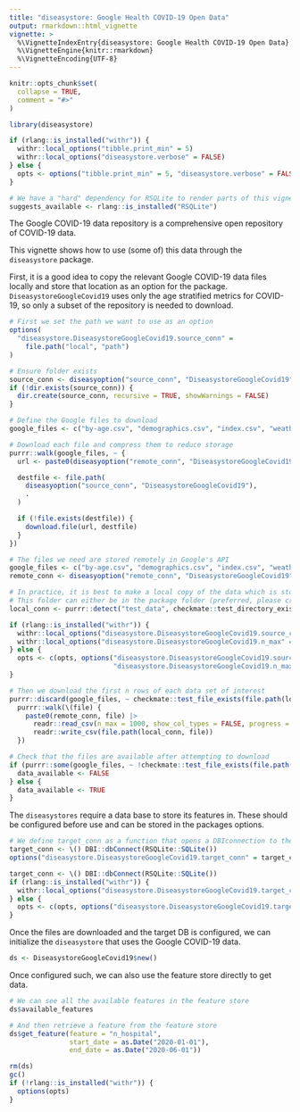 ```yaml
---
title: "diseasystore: Google Health COVID-19 Open Data"
output: rmarkdown::html_vignette
vignette: >
  %\VignetteIndexEntry{diseasystore: Google Health COVID-19 Open Data}
  %\VignetteEngine{knitr::rmarkdown}
  %\VignetteEncoding{UTF-8}
---
```


```r
knitr::opts_chunk$set(
  collapse = TRUE,
  comment = "#>"
)
```

```r
library(diseasystore)
```

```r
if (rlang::is_installed("withr")) {
  withr::local_options("tibble.print_min" = 5)
  withr::local_options("diseasystore.verbose" = FALSE)
} else {
  opts <- options("tibble.print_min" = 5, "diseasystore.verbose" = FALSE)
}

# We have a "hard" dependency for RSQLite to render parts of this vignette
suggests_available <- rlang::is_installed("RSQLite")
```

The Google COVID-19 data repository is a comprehensive open repository of COVID-19 data.

This vignette shows how to use (some of) this data through the `diseasystore` package.

First, it is a good idea to copy the relevant Google COVID-19 data files locally and store that location as an option for the package.
`DiseasystoreGoogleCovid19` uses only the age stratified metrics for COVID-19, so only a subset of the repository is needed to download.

```r
# First we set the path we want to use as an option
options(
  "diseasystore.DiseasystoreGoogleCovid19.source_conn" =
    file.path("local", "path")
)

# Ensure folder exists
source_conn <- diseasyoption("source_conn", "DiseasystoreGoogleCovid19")
if (!dir.exists(source_conn)) {
  dir.create(source_conn, recursive = TRUE, showWarnings = FALSE)
}

# Define the Google files to download
google_files <- c("by-age.csv", "demographics.csv", "index.csv", "weather.csv")

# Download each file and compress them to reduce storage
purrr::walk(google_files, ~ {
  url <- paste0(diseasyoption("remote_conn", "DiseasystoreGoogleCovid19"), .)

  destfile <- file.path(
    diseasyoption("source_conn", "DiseasystoreGoogleCovid19"),
    .
  )

  if (!file.exists(destfile)) {
    download.file(url, destfile)
  }
})
```

```r
# The files we need are stored remotely in Google's API
google_files <- c("by-age.csv", "demographics.csv", "index.csv", "weather.csv")
remote_conn <- diseasyoption("remote_conn", "DiseasystoreGoogleCovid19")

# In practice, it is best to make a local copy of the data which is stored in the "vignette_data" folder
# This folder can either be in the package folder (preferred, please create the folder) or in the tempdir()
local_conn <- purrr::detect("test_data", checkmate::test_directory_exists, .default = tempdir())

if (rlang::is_installed("withr")) {
  withr::local_options("diseasystore.DiseasystoreGoogleCovid19.source_conn" = local_conn)
  withr::local_options("diseasystore.DiseasystoreGoogleCovid19.n_max" = 1000)
} else {
  opts <- c(opts, options("diseasystore.DiseasystoreGoogleCovid19.source_conn" = local_conn,
                          "diseasystore.DiseasystoreGoogleCovid19.n_max" = 1000))
}

# Then we download the first n rows of each data set of interest
purrr::discard(google_files, ~ checkmate::test_file_exists(file.path(local_conn, .))) |>
  purrr::walk(\(file) {
    paste0(remote_conn, file) |>
      readr::read_csv(n_max = 1000, show_col_types = FALSE, progress = FALSE) |>
      readr::write_csv(file.path(local_conn, file))
  })

# Check that the files are available after attempting to download
if (purrr::some(google_files, ~ !checkmate::test_file_exists(file.path(local_conn, .)))) {
  data_available <- FALSE
} else {
  data_available <- TRUE
}
```


The `diseasystores` require a data base to store its features in.
These should be configured before use and can be stored in the packages options.
```r
# We define target_conn as a function that opens a DBIconnection to the DB
target_conn <- \() DBI::dbConnect(RSQLite::SQLite())
options("diseasystore.DiseasystoreGoogleCovid19.target_conn" = target_conn)
```

```r
target_conn <- \() DBI::dbConnect(RSQLite::SQLite())
if (rlang::is_installed("withr")) {
  withr::local_options("diseasystore.DiseasystoreGoogleCovid19.target_conn" = target_conn)
} else {
  opts <- c(opts, options("diseasystore.DiseasystoreGoogleCovid19.target_conn" = target_conn))
}
```


Once the files are downloaded and the target DB is configured, we can initialize the `diseasystore` that uses the Google COVID-19 data.
```r
ds <- DiseasystoreGoogleCovid19$new()
```

Once configured such, we can also use the feature store directly to get data.
```r
# We can see all the available features in the feature store
ds$available_features
```

```r
# And then retrieve a feature from the feature store
ds$get_feature(feature = "n_hospital",
               start_date = as.Date("2020-01-01"),
               end_date = as.Date("2020-06-01"))
```


```r
rm(ds)
gc()
if (!rlang::is_installed("withr")) {
  options(opts)
}
```
